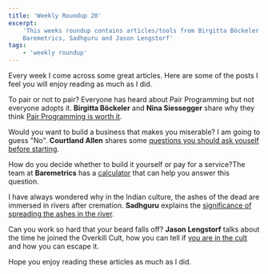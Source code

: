 ```yaml
---
title: 'Weekly Roundup 20'
excerpt:
    'This weeks roundup contains articles/tools from Birgitta Böckeler and Nina Siessegger, Courtland Allen,
    Baremetrics, Sadhguru and Jason Lengstorf'
tags:
    - 'weekly roundup'
---
```


Every week I come across some great articles. Here are some of the posts I feel you will enjoy reading as much as I did.

To pair or not to pair? Everyone has heard about Pair Programming but not everyone adopts it. **Birgitta Böckeler** and
**Nina Siessegger** share why they think
[Pair Programming is worth it](https://martinfowler.com/articles/on-pair-programming.html).

Would you want to build a business that makes you miserable? I am going to guess "No". **Courtland Allen** shares some
[questions you should ask youself before starting](https://www.indiehackers.com/post/questions-to-ask-yourself-before-starting-9813f617b3).

How do you decide whether to build it yourself or pay for a service?The team at **Baremetrics** has a
[calculator](https://baremetrics.com/build-vs-buy) that can help you answer this question.

I have always wondered why in the Indian culture, the ashes of the dead are immersed in rivers after cremation.
**Sadhguru** explains the
[significance of spreading the ashes in the river](https://isha.sadhguru.org/global/en/wisdom/article/immerse-ashes-dead-ganga).

Can you work so hard that your beard falls off? **Jason Lengstorf** talks about the time he joined the Overkill Cult,
how you can tell if [you are in the cult](https://lengstorf.com/overkill-cult/) and how you can escape it.

Hope you enjoy reading these articles as much as I did.
